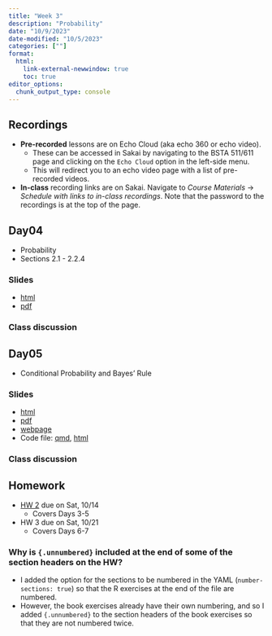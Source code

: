 ```yaml
---
title: "Week 3"
description: "Probability"
date: "10/9/2023"
date-modified: "10/5/2023"
categories: [""]
format: 
  html:
    link-external-newwindow: true
    toc: true
editor_options: 
  chunk_output_type: console
---
```



## Recordings

* __Pre-recorded__ lessons are on Echo Cloud (aka echo 360 or echo video).
    * These can be accessed in Sakai by navigating to the BSTA 511/611 page and clicking on the `Echo Cloud` option in the left-side menu. 
    * This will redirect you to an echo video page with a list of pre-recorded videos.
* __In-class__ recording links are on Sakai. Navigate to _Course Materials_ -> _Schedule with links to in-class recordings_. Note that the password to the recordings is at the top of the page.  



## Day04 

* Probability
* Sections 2.1 - 2.2.4

### Slides

* [html](../slides/Day04_bsta511.qmd)
* [pdf](../slides/Day04_bsta511.pdf)



### Class discussion



## Day05 

* Conditional Probability and Bayes' Rule


### Slides

* [html](../slides/Day05_bsta511.qmd)
* [pdf](https://drive.google.com/drive/folders/1I5-e1Dbso2jBYm5oIbMV0FqdpM-0q8pn)
* [webpage](../slides_md/Day05_bsta511_md.qmd)
* Code file: [qmd](https://github.com/niederhausen/BSTA_511_F23/blob/main/slides_code/Day05_bsta511_code.qmd), [html](../slides_code/Day05_bsta511_code.qmd)

### Class discussion



## Homework

* [HW 2](../homework/HW_2_F23_bsta511.qmd) due on Sat, 10/14
    * Covers Days 3-5
* HW 3 due on Sat, 10/21
    * Covers Days 6-7

### Why is `{.unnumbered}` included at the end of some of the section headers on the HW?

* I added the option for the sections to be numbered in the YAML (`number-sections: true`) so that the R exercises at the end of the file are numbered. 
* However, the book exercises already have their own numbering, and so I added `{.unnumbered}` to the section headers of the book exercises so that they are not numbered twice. 

